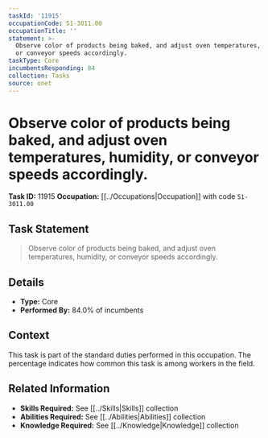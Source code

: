 ```yaml
---
taskId: '11915'
occupationCode: 51-3011.00
occupationTitle: ''
statement: >-
  Observe color of products being baked, and adjust oven temperatures, humidity,
  or conveyor speeds accordingly.
taskType: Core
incumbentsResponding: 84
collection: Tasks
source: onet
---
```

# Observe color of products being baked, and adjust oven temperatures, humidity, or conveyor speeds accordingly.

**Task ID:** 11915
**Occupation:** [[../Occupations|Occupation]] with code `51-3011.00`

## Task Statement

> Observe color of products being baked, and adjust oven temperatures, humidity, or conveyor speeds accordingly.

## Details

- **Type:** Core
- **Performed By:** 84.0% of incumbents

## Context

This task is part of the standard duties performed in this occupation. The percentage indicates how common this task is among workers in the field.

## Related Information

- **Skills Required:** See [[../Skills|Skills]] collection
- **Abilities Required:** See [[../Abilities|Abilities]] collection
- **Knowledge Required:** See [[../Knowledge|Knowledge]] collection

